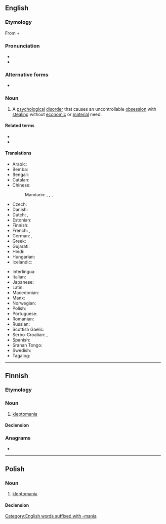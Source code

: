 {{also|kleptománia|kleptomanía}}
==English==
{{wikipedia}}

===Etymology===
{{PIE root|en|klep|men|id2=think}}
From {{etyl|grc|en}} {{m|grc|κλέπτω||I steal}} + {{m|en|-mania}}

===Pronunciation===
* {{IPA|/ˌklɛptəˈmeɪni.ə/|/-ˈmeɪnjə/|lang=en}}
* {{rhymes|eɪniə|lang=en}}

===Alternative forms===
* {{l|en|cleptomania}}

===Noun===
{{en-noun|~}}

# {{lb|en|psychology}} A [[psychological]] [[disorder]] that causes an uncontrollable [[obsession]] with [[steal]]ing without [[economic]] or [[material]] need.

====Related terms====
* {{l|en|kleptomaniac}}
* {{l|en|kleptomaniacal}}

====Translations====
{{trans-top|disorder that causes an uncontrollable obsessions with stealing}}
* Arabic: {{t|ar|مرض السرقَة}}
* Bemba: {{t|bem|ulu-nwe}}
* Bengali: {{t|bn|চৌর্যোন্মাদ|tr=cauryōnmād|sc=Beng}}
* Catalan: {{t+|ca|cleptomania|f}}
* Chinese:
*: Mandarin: {{t|cmn|盜竊狂症|sc=Hani}}, {{t|cmn|盗窃狂症|tr=dàoqièkuángzhèng|sc=Hani}}, {{t|cmn|盜竊癖|sc=Hani}}, {{t|cmn|盗窃癖|tr=dàoqièpǐ|sc=Hani}}
* Czech: {{t|cs|kleptomanie|f}}
* Danish: {{t|da|kleptomani}}
* Dutch: {{t+|nl|kleptomanie|f}}, {{t|nl|steelzucht|f}}
* Estonian: {{t+|et|kleptomaania}}
* Finnish: {{t+|fi|kleptomania}}
* French: {{t+|fr|cleptomanie}}, {{t+|fr|kleptomanie|f}}
* German: {{t+|de|Kleptomanie|f}}, {{t|de|Stehlsucht|f}}
* Greek: {{t+|el|κλεπτομανία}}
* Gujarati: {{t|gu|ચૌર્યોન્માદ|sc=Gujr}}
* Hindi: {{t|hi|चौर्योन्माद|tr=cauryōnmād|sc=Deva}}
* Hungarian: {{t+|hu|kleptománia}}
* Icelandic: {{t|is|stelsýki|f}}
{{trans-mid}}
* Interlingua: {{t|ia|kleptomania}}
* Italian: {{t+|it|cleptomania}}
* Japanese: {{t|ja|盗癖|tr=とうへき, tōheki|sc=Jpan}}
* Latin: {{t|la|cleptomania}}
* Macedonian: {{t|mk|клептоманија|sc=Cyrl}}
* Manx: {{t|gv|geidvian}}
* Norwegian: {{t|no|kleptomani}}
* Polish: {{t+|pl|kleptomania|f}}
* Portuguese: {{t+|pt|cleptomania|f}}
* Romanian: {{t+|ro|cleptomanie|f}}
* Russian: {{t+|ru|клептома́ния|f}}
* Scottish Gaelic: {{t|gd|miann gadachd|m|f}}
* Serbo-Croatian: {{t|sh|клептоманија|sc=Cyrl}}, {{t+|sh|kleptomànija|sc=Cyrl}}
* Spanish: {{t+|es|cleptomanía|f}}
* Sranan Tongo: {{t|srn|fufurubakru}}
* Swedish: {{t+|sv|kleptomani}}
* Tagalog: {{t|tl|kulawin}}
{{trans-bottom}}

[[Category:English words suffixed with -mania]]

----

==Finnish==

===Etymology===
{{confix|klepto|mania|lang=fi}}

===Noun===
{{fi-noun}}

# [[#English|kleptomania]]

====Declension====
{{fi-decl-kulkija|kleptomani|a}}

===Anagrams===
* {{l|fi|kleptomaani}}

----

==Polish==
{{wikipedia|lang=pl}}

===Noun===
{{pl-noun|f}}

# [[#English|kleptomania]]

====Declension====
{{pl-decl-noun-sing|kleptomania|kleptomanii|kleptomanii|kleptomanię|kleptomanią|kleptomanii|kleptomanio}}